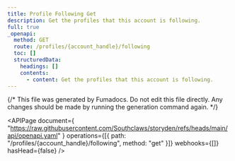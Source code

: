 ```yaml
---
title: Profile Following Get
description: Get the profiles that this account is following.
full: true
_openapi:
  method: GET
  route: /profiles/{account_handle}/following
  toc: []
  structuredData:
    headings: []
    contents:
      - content: Get the profiles that this account is following.
---
```


{/* This file was generated by Fumadocs. Do not edit this file directly. Any changes should be made by running the generation command again. */}

<APIPage
  document={
    "https://raw.githubusercontent.com/Southclaws/storyden/refs/heads/main/api/openapi.yaml"
  }
  operations={[{ path: "/profiles/{account_handle}/following", method: "get" }]}
  webhooks={[]}
  hasHead={false}
/>
